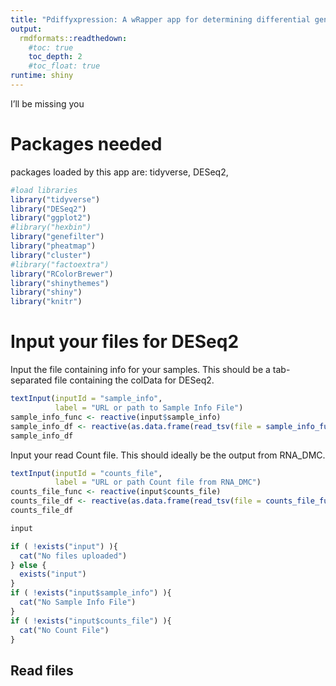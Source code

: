 ```yaml
---
title: "Pdiffyxpression: A wRapper app for determining differential gene expression"
output:
  rmdformats::readthedown:
    #toc: true
    toc_depth: 2
    #toc_float: true
runtime: shiny
---
```


I'll be missing you

# Packages needed
packages loaded by this app are:
tidyverse, DESeq2,

```r
#load libraries
library("tidyverse")
library("DESeq2")
library("ggplot2")
#library("hexbin")
library("genefilter")
library("pheatmap")
library("cluster")
#library("factoextra")
library("RColorBrewer")
library("shinythemes")
library("shiny")
library("knitr")
```
# Input your files for DESeq2

Input the file containing info for your samples. This should be a tab-separated file containing the colData for DESeq2.

```r
textInput(inputId = "sample_info",
          label = "URL or path to Sample Info File")
sample_info_func <- reactive(input$sample_info)
sample_info_df <- reactive(as.data.frame(read_tsv(file = sample_info_func())))
sample_info_df
```

Input your read Count file. This should ideally be the output from RNA_DMC.

```r
textInput(inputId = "counts_file",
          label = "URL or path Count file from RNA_DMC")
counts_file_func <- reactive(input$counts_file)
counts_file_df <- reactive(as.data.frame(read_tsv(file = counts_file_func())))
counts_file_df
```

```r
input
```

```r
if ( !exists("input") ){
  cat("No files uploaded")
} else {
  exists("input")
}
if ( !exists("input$sample_info") ){
  cat("No Sample Info File")
}
if ( !exists("input$counts_file") ){
  cat("No Count File")
}
```


## Read files
